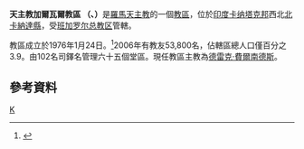 {{Infobox Roman Catholic diocese
|Roman Catholic Diocese of = 天主教加爾瓦爾教區
|Latin name of diocese = Dioecesis Karvarensis
|image =
|caption = 
|location = [[印度|印度]]
|territory = [[卡纳塔克邦|卡纳塔克邦]]西北部
|population = 53,800
|rite = [[罗马礼|罗马礼]]
|patron = 
|province = 班加罗尔
|established = 1976年
|cathedral = 聖母升天主教座堂
|co-cathedral =
|leadership =
|website = 
|pope = 
|metropolitan = 
|ordinary = 德雷克‧費爾南德斯
|coadjutor archbishop =
|coadjutor bishop =
|auxiliary =
|emeritus =
}}
'''天主教加爾瓦爾教區 （{{lang-la|Dioecesis Karvarensis}}、{{lang-en|Diocese of Karwar}}）'''是[[羅馬天主教|羅馬天主教]]的一個[[教區|教區]]，位於[[印度|印度]][[卡纳塔克邦|卡纳塔克邦]]西北[[北卡納達縣|北卡納達縣]]，受[[天主教班加罗尔总教区|班加罗尔总教区]]管轄。

教區成立於1976年1月24日。<ref name="dio">{{cite journal
|journal=[[宗座公報|宗座公報]]
|publisher=[[梵蒂岡出版社|梵蒂岡出版社]]
|date=1977年
|volume=69
|title=Christi iussum
|page=129
|url=http://www.vatican.va/archive/aas/documents/AAS%2069%20%5B1977%5D%20-%20ocr.pdf
|access-date=2013-12-24
|archive-date=2010-03-27
|archive-url=https://web.archive.org/web/20100327065635/http://www.vatican.va/archive/aas/documents/AAS%2069%20%5B1977%5D%20-%20ocr.pdf
|dead-url=no
}}</ref>2006年有教友53,800名，佔轄區總人口僅百分之3.9。由102名司鐸名管理六十五個堂區。現任教區主教為[[德雷克‧費爾南德斯|德雷克‧費爾南德斯]]。

==參考資料==
{{reflist}}

{{印度天主教拉丁禮教區}}
[[Category:印度天主教教區|K]]